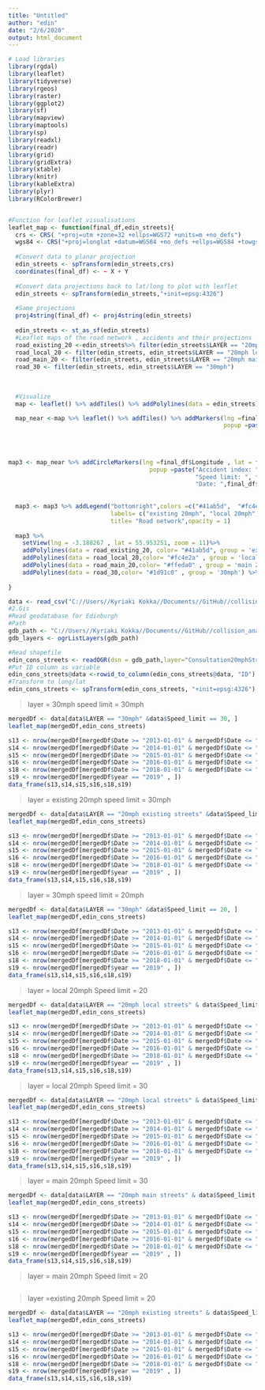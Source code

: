 ```yaml
---
title: "Untitled"
author: "edin"
date: "2/6/2020"
output: html_document
---
```


```r
# Load libraries
library(rgdal)
library(leaflet)
library(tidyverse)
library(rgeos)
library(raster)
library(ggplot2)
library(sf)
library(mapview)
library(maptools)
library(sp)
library(readxl)
library(readr)
library(grid)
library(gridExtra)
library(xtable)
library(knitr)
library(kableExtra)
library(plyr)
library(RColorBrewer)


#Function for leaflet visualisations
leaflet_map <- function(final_df,edin_streets){
  crs <- CRS( "+proj=utm +zone=32 +ellps=WGS72 +units=m +no_defs")     # UTM zone = 32 N
  wgs84 <- CRS("+proj=longlat +datum=WGS84 +no_defs +ellps=WGS84 +towgs84=0,0,0")  # long/lat
  
  #Convert data to planar projection  
  edin_streets <- spTransform(edin_streets,crs)
  coordinates(final_df) <- ~ X + Y
  
  #Convert data projections back to lat/long to plot with leaflet
  edin_streets <- spTransform(edin_streets,"+init=epsg:4326")
  
  #Same projections
  proj4string(final_df) <- proj4string(edin_streets)
  
  edin_streets <- st_as_sf(edin_streets)
  #Leaflet maps of the road network , accidents and their projections
  road_existing_20 <-edin_streets%>% filter(edin_streets$LAYER == "20mph existing streets")
  road_local_20 <- filter(edin_streets, edin_streets$LAYER == "20mph local streets")
  road_main_20 <- filter(edin_streets, edin_streets$LAYER == "20mph main streets")
  road_30 <- filter(edin_streets, edin_streets$LAYER == "30mph")
 
 
  
  #Visualize
  map <- leaflet() %>% addTiles() %>% addPolylines(data = edin_streets)

  map_near <-map %>% leaflet() %>% addTiles() %>% addMarkers(lng =final_df$X, lat = final_df$Y,
                                                             popup =paste("Accident index: ", final_df$Accident_Index, "<br>",
                                                                          "Speed limit: ", final_df$Speed_limit ,"<br>",
                                                                          "Layer: ",final_df$LAYER ,"<br>",
                                                                         "Date: ",final_df$Date ), group = 'incidents linked to a road')
  
map3 <- map_near %>% addCircleMarkers(lng =final_df$Longitude , lat = final_df$Latitude,
                                        popup =paste("Accident index: ", final_df$Accident_Index, "<br>",
                                                     "Speed limit: ", final_df$Speed_limit ,"<br>",
                                                     "Date: ",final_df$Date ), group = 'all incidents')
  
  
  map3 <- map3 %>% addLegend("bottomright",colors =c("#41ab5d",  "#fc4e2a", "#ffeda0",  "#1d91c0"),
                             labels= c("existing 20mph", "local 20mph","main 20 mph","30mph"),
                             title= "Road network",opacity = 1)
  
  map3 %>%
    setView(lng = -3.188267 , lat = 55.953251, zoom = 11)%>%
    addPolylines(data = road_existing_20, color= "#41ab5d", group = 'existing 20mph' ) %>%
    addPolylines(data = road_local_20,color= "#fc4e2a" , group = 'local 20mph' ) %>%
    addPolylines(data = road_main_20,color= "#ffeda0" , group = 'main 20mph')%>%
    addPolylines(data = road_30,color= "#1d91c0" , group = '30mph') %>% addLayersControl(overlayGroups = c( 'existing 20mph','local 20mph','main 20mph','30mph','incidents linked to a road','all incidents'),
                                                                                                options = layersControlOptions(collapsed = FALSE))
}
```


```r
data <- read_csv("C://Users//Kyriaki Kokka//Documents//GitHub//collision_analysis//data//merged_data.csv")
#2.Gis 
#Read geodatabase for Edinburgh
#Path
gdb_path <- "C://Users//Kyriaki Kokka//Documents//GitHub//collision_analysis//data//20mph.gdb"
gdb_layers <- ogrListLayers(gdb_path)

#Read shapefile
edin_cons_streets <- readOGR(dsn = gdb_path,layer="Consultation20mphStreets", verbose = FALSE)
#Put ID column as variable 
edin_cons_streets@data <-rowid_to_column(edin_cons_streets@data, "ID")
#Transform to long/lat
edin_cons_streets <- spTransform(edin_cons_streets, "+init=epsg:4326")
```

> layer =  30mph
  speed limit = 30mph
 
```r

mergedDf <- data[data$LAYER == "30mph" &data$Speed_limit == 30, ]
leaflet_map(mergedDf,edin_cons_streets)

s13 <- nrow(mergedDf[mergedDf$Date >= "2013-01-01" & mergedDf$Date <= "2013-12-31", ])
s14 <- nrow(mergedDf[mergedDf$Date >= "2014-01-01" & mergedDf$Date <= "2014-12-31", ])
s15 <- nrow(mergedDf[mergedDf$Date >= "2015-01-01" & mergedDf$Date <= "2015-12-31", ])
s16 <- nrow(mergedDf[mergedDf$Date >= "2016-01-01" & mergedDf$Date <= "2016-12-31", ])
s18 <- nrow(mergedDf[mergedDf$Date >= "2018-01-01" & mergedDf$Date <= "2018-12-31", ])
s19 <- nrow(mergedDf[mergedDf$year == "2019" , ])
data_frame(s13,s14,s15,s16,s18,s19)
```


> layer =  existing 20mph
  speed limit = 30mph
 
```r

mergedDf <- data[data$LAYER == "20mph existing streets" &data$Speed_limit == 30, ]
leaflet_map(mergedDf,edin_cons_streets)

s13 <- nrow(mergedDf[mergedDf$Date >= "2013-01-01" & mergedDf$Date <= "2013-12-31", ])
s14 <- nrow(mergedDf[mergedDf$Date >= "2014-01-01" & mergedDf$Date <= "2014-12-31", ])
s15 <- nrow(mergedDf[mergedDf$Date >= "2015-01-01" & mergedDf$Date <= "2015-12-31", ])
s16 <- nrow(mergedDf[mergedDf$Date >= "2016-01-01" & mergedDf$Date <= "2016-12-31", ])
s18 <- nrow(mergedDf[mergedDf$Date >= "2018-01-01" & mergedDf$Date <= "2018-12-31", ])
s19 <- nrow(mergedDf[mergedDf$year == "2019" , ])
data_frame(s13,s14,s15,s16,s18,s19)
```

> layer = 30mph 
  speed limit = 20mph

```r
mergedDf <- data[data$LAYER == "30mph" &data$Speed_limit == 20, ]
leaflet_map(mergedDf,edin_cons_streets)

s13 <- nrow(mergedDf[mergedDf$Date >= "2013-01-01" & mergedDf$Date <= "2013-12-31", ])
s14 <- nrow(mergedDf[mergedDf$Date >= "2014-01-01" & mergedDf$Date <= "2014-12-31", ])
s15 <- nrow(mergedDf[mergedDf$Date >= "2015-01-01" & mergedDf$Date <= "2015-12-31", ])
s16 <- nrow(mergedDf[mergedDf$Date >= "2016-01-01" & mergedDf$Date <= "2016-12-31", ])
s18 <- nrow(mergedDf[mergedDf$Date >= "2018-01-01" & mergedDf$Date <= "2018-12-31", ])
s19 <- nrow(mergedDf[mergedDf$year == "2019" , ])
data_frame(s13,s14,s15,s16,s18,s19)
```

>layer = local 20mph
 Speed limit = 20

```r

mergedDf <- data[data$LAYER == "20mph local streets" & data$Speed_limit == 20, ]
leaflet_map(mergedDf,edin_cons_streets)

s13 <- nrow(mergedDf[mergedDf$Date >= "2013-01-01" & mergedDf$Date <= "2013-12-31", ])
s14 <- nrow(mergedDf[mergedDf$Date >= "2014-01-01" & mergedDf$Date <= "2014-12-31", ])
s15 <- nrow(mergedDf[mergedDf$Date >= "2015-01-01" & mergedDf$Date <= "2015-12-31", ])
s16 <- nrow(mergedDf[mergedDf$Date >= "2016-01-01" & mergedDf$Date <= "2016-12-31", ])
s18 <- nrow(mergedDf[mergedDf$Date >= "2018-01-01" & mergedDf$Date <= "2018-12-31", ])
s19 <- nrow(mergedDf[mergedDf$year == "2019" , ])
data_frame(s13,s14,s15,s16,s18,s19)

```

>layer = local 20mph
 Speed limit = 30

```r

mergedDf <- data[data$LAYER == "20mph local streets" & data$Speed_limit == 30, ]
leaflet_map(mergedDf,edin_cons_streets)

s13 <- nrow(mergedDf[mergedDf$Date >= "2013-01-01" & mergedDf$Date <= "2013-12-31", ])
s14 <- nrow(mergedDf[mergedDf$Date >= "2014-01-01" & mergedDf$Date <= "2014-12-31", ])
s15 <- nrow(mergedDf[mergedDf$Date >= "2015-01-01" & mergedDf$Date <= "2015-12-31", ])
s16 <- nrow(mergedDf[mergedDf$Date >= "2016-01-01" & mergedDf$Date <= "2016-12-31", ])
s18 <- nrow(mergedDf[mergedDf$Date >= "2018-01-01" & mergedDf$Date <= "2018-12-31", ])
s19 <- nrow(mergedDf[mergedDf$year == "2019" , ])
data_frame(s13,s14,s15,s16,s18,s19)
```

>layer = main 20mph
 Speed limit = 30
 
```r

mergedDf <- data[data$LAYER == "20mph main streets" & data$Speed_limit == 30, ]
leaflet_map(mergedDf,edin_cons_streets)

s13 <- nrow(mergedDf[mergedDf$Date >= "2013-01-01" & mergedDf$Date <= "2013-12-31", ])
s14 <- nrow(mergedDf[mergedDf$Date >= "2014-01-01" & mergedDf$Date <= "2014-12-31", ])
s15 <- nrow(mergedDf[mergedDf$Date >= "2015-01-01" & mergedDf$Date <= "2015-12-31", ])
s16 <- nrow(mergedDf[mergedDf$Date >= "2016-01-01" & mergedDf$Date <= "2016-12-31", ])
s18 <- nrow(mergedDf[mergedDf$Date >= "2018-01-01" & mergedDf$Date <= "2018-12-31", ])
s19 <- nrow(mergedDf[mergedDf$year == "2019" , ])
data_frame(s13,s14,s15,s16,s18,s19)
```

>layer = main 20mph
 Speed limit = 20
 
```r


```

>layer =existing  20mph
 Speed limit = 20

```r
mergedDf <- data[data$LAYER == "20mph existing streets" & data$Speed_limit == 20, ]
leaflet_map(mergedDf,edin_cons_streets)

s13 <- nrow(mergedDf[mergedDf$Date >= "2013-01-01" & mergedDf$Date <= "2013-12-31", ])
s14 <- nrow(mergedDf[mergedDf$Date >= "2014-01-01" & mergedDf$Date <= "2014-12-31", ])
s15 <- nrow(mergedDf[mergedDf$Date >= "2015-01-01" & mergedDf$Date <= "2015-12-31", ])
s16 <- nrow(mergedDf[mergedDf$Date >= "2016-01-01" & mergedDf$Date <= "2016-12-31", ])
s18 <- nrow(mergedDf[mergedDf$Date >= "2018-01-01" & mergedDf$Date <= "2018-12-31", ])
s19 <- nrow(mergedDf[mergedDf$year == "2019" , ])
data_frame(s13,s14,s15,s16,s18,s19)
```
 
 